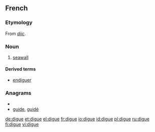 ==French==

===Etymology===
From {{etyl|dum|fr}} ''[[dijc]]''.

===Noun===
{{fr-noun|f}}

# [[seawall]]

====Derived terms====
*[[endiguer]]

===Anagrams===
* {{alphagram|degiu}}
* [[guide#French|guide]], [[guidé#French|guidé]]

[[de:digue]]
[[et:digue]]
[[el:digue]]
[[fr:digue]]
[[io:digue]]
[[id:digue]]
[[pl:digue]]
[[ru:digue]]
[[fi:digue]]
[[vi:digue]]